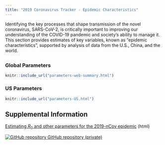 ```yaml
---
title: "2019 Coronavirus Tracker - Epidemic Characteristics"
---
```

<p id="disclaimer"></p>
Identifying the key processes that shape transmission of the novel coronavirus, SARS-CoV-2, is critically important to improving our understanding of the COVID-19 pandemic and society’s ability to manage it. This section provides estimates of key variables, known as "epidemic characteristics", supported by analysis of data from the U.S., China, and the world.

## {.tabset .tabset-fade}

### Global Parameters

```r
knitr::include_url("parameters-web-summary.html")
```
<script>iFrameResize({ log: false }, '#parameters-web')</script>

### US Parameters

```r
knitr::include_url("parameters-US.html")
```
<script>iFrameResize({ log: false }, '#parameters-US')</script>

## Supplemental Information

<div class="container-frames">

<p>
  <a href="parameters-supplement.html" target="_blank">
  Estimating $R_0$ and other parameters for the 2019-nCov epidemic</a> (html)
</p>

<!-- Preprint: [download]() -->

<p>
  <a href="https://github.com/CEIDatUGA/ncov-parameters" target="_blank">
    <img src="images/GitHub-Mark-64px.png" id="github-icon" alt="GitHub repository"/>
    GitHub repository (private)
  </a>
</p>

</div>
